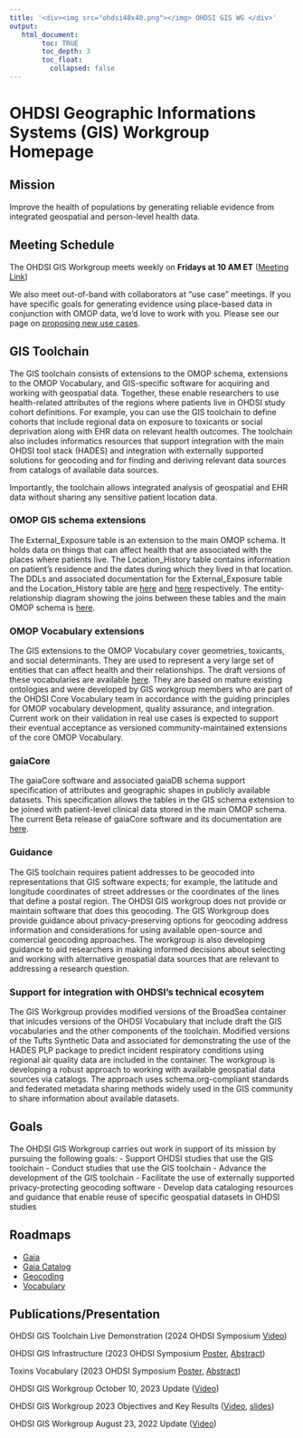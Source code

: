 ```yaml
---
title: '<div><img src="ohdsi40x40.png"></img> OHDSI GIS WG </div>'
output:
   html_document:
        toc: TRUE
        toc_depth: 3
        toc_float:
          collapsed: false
---
```


# **OHDSI Geographic Informations Systems (GIS) Workgroup Homepage**

## **Mission**

Improve the health of populations by generating reliable evidence from integrated geospatial and person-level health data.

## **Meeting Schedule**

The OHDSI GIS Workgroup meets weekly on **Fridays at 10 AM ET** ([Meeting Link](https://teams.microsoft.com/l/meetup-join/19%3af4d776830f504bf3827fe4309156a3c6%40thread.tacv2/1724707871947?context=%7b%22Tid%22%3a%22a30f0094-9120-4aab-ba4c-e5509023b2d5%22%2c%22Oid%22%3a%22457ee911-94c1-4da2-8287-8d8a5a749931%22%7d))

We also meet out-of-band with collaborators at "use case" meetings. If you have specific goals for generating evidence using place-based data in conjunction with OMOP data, we’d love to work with you. Please see our page on [proposing new use cases](gi-propose-usecase.html).
<br>

## **GIS Toolchain**

The GIS toolchain consists of extensions to the OMOP schema, extensions to the OMOP Vocabulary, and GIS-specific software for acquiring and working with geospatial data. Together, these enable researchers to use health-related attributes of the regions where patients live in OHDSI study cohort definitions. For example, you can use the GIS toolchain to define cohorts that include regional data on exposure to toxicants or social deprivation along with EHR data on relevant health outcomes. The toolchain also includes informatics resources that support integration with the main OHDSI tool stack (HADES) and integration with externally supported solutions for geocoding and for finding and deriving relevant data sources from catalogs of available data sources.

Importantly, the toolchain allows integrated analysis of geospatial and EHR data without sharing any sensitive patient location data.

### OMOP GIS schema extensions
The External_Exposure table is an extension to the main OMOP schema. It holds data on things that can affect health that are associated with the places where patients live. The Location_History table contains information on patient's residence and the dates during which they lived in that location. The DDLs and associated documentation for the External_Exposure table and the Location_History table are [here](schema-extensions.html#location_history) and [here](schema-extensions.html#external_exposure) respectively. The entity-relationship diagram showing the joins between these tables and the main OMOP schema is [here](schema-extensions.html#OMOP_GIS_Schema_Extensions).

### OMOP Vocabulary extensions
The GIS extensions to the OMOP Vocabulary cover geometries, toxicants, and social determinants. They are used to represent a very large set of entities that can affect health and their relationships. The draft versions of these vocabularies are available [here](https://github.com/OHDSI/GIS/tree/main/vocabularies). They are based on mature existing ontologies and were developed by GIS workgroup members who are part of the OHDSI Core Vocabulary team in accordance with the guiding principles for OMOP vocabulary development, quality assurance, and integration. Current work on their validation in real use cases is expected to support their eventual acceptance as versioned community-maintained extensions of the core OMOP Vocabulary.

### gaiaCore
The gaiaCore software and associated gaiaDB schema support specification of attributes and geographic shapes in publicly available datasets. This specification allows the tables in the GIS schema extension to be joined with patient-level clinical data stored in the main OMOP schema. The current Beta release of gaiaCore software and its documentation are [here](https://github.com/OHDSI/gaiaCore).

### Guidance
The GIS toolchain requires patient addresses to be geocoded into representations that GIS software expects; for example, the latitude and longitude coordinates of street addresses or the coordinates of the lines that define a postal region. The OHDSI GIS workgroup does not provide or maintain software that does this geocoding. The GIS Workgroup does provide guidance about privacy-preserving options for geocoding address information and considerations for using available open-source and comercial geocoding approaches. The workgroup is also developing guidance to aid researchers in making informed decisions about selecting and working with alternative geospatial data sources that are relevant to addressing a research question.

### Support for integration with OHDSI's technical ecosytem
The GIS Workgroup provides modified versions of the BroadSea container that inlcudes versions of the OHDSI Vocabulary that include draft the GIS vocabularies and the other components of the toolchain. Modified versions of the Tufts Synthetic Data and associated for demonstrating the use of the HADES PLP package to predict incident respiratory conditions using regional air quality data are included in the container.
The workgroup is developing a robust approach to working with available geospatial data sources via catalogs. The approach uses schema.org-compliant standards and federated metadata sharing methods widely used in the GIS community to share information about available datasets.


## **Goals**

The OHDSI GIS Workgroup carries out work in support of its mission by pursuing the following goals:
- Support OHDSI studies that use the GIS toolchain
- Conduct studies that use the GIS toolchain
- Advance the development of the GIS toolchain
- Facilitate the use of externally supported privacy-protecting geocoding software
- Develop data cataloging resources and guidance that enable reuse of specific geospatial datasets in OHDSI studies

## **Roadmaps**

- [Gaia](https://github.com/OHDSI/GIS/issues/368)
- [Gaia Catalog](https://github.com/OHDSI/GIS/issues/365)
- [Geocoding](https://github.com/OHDSI/GIS/issues/366)
- [Vocabulary](https://github.com/OHDSI/GIS/issues/369)

## **Publications/Presentation**
OHDSI GIS Toolchain Live Demonstration (2024 OHDSI Symposium [Video](https://www.youtube.com/watch?v=NLfWvuZJVK4))

OHDSI GIS Infrastructure (2023 OHDSI Symposium [Poster](https://www.ohdsi.org/2023showcase-19/), [Abstract](https://www.ohdsi.org/wp-content/uploads/2023/10/19-zollovenecek-BriefReport.pdf))

Toxins Vocabulary (2023 OHDSI Symposium [Poster](https://www.ohdsi.org/2023showcase-11/), [Abstract](https://www.ohdsi.org/wp-content/uploads/2023/10/Talapova-Polina_A_Toxin_Vocabulary_for_the_OMOP_CDM_2023symposium-Polina-Talapova.pdf)) 

OHDSI GIS Workgroup October 10, 2023 Update ([Video](https://youtu.be/QZY-slWdsMs?si=UxMT39rqWTAW_AMx&t=2178))

OHDSI GIS Workgroup 2023 Objectives and Key Results ([Video](https://www.youtube.com/watch?v=bd0htzO1hx4&t=1103s), [slides](https://www.ohdsi.org/wp-content/uploads/2023/02/GIS-OKRs2023Q1.pdf))

OHDSI GIS Workgroup August 23, 2022 Update ([Video](https://youtu.be/d8jIAm9cssM))
<br>

